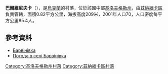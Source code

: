 {{coord|48|37|53|N|32|23|49|E|scale:100000_region:UA|display=title}}

'''巴爾維尼夫卡'''（{{lang-uk|Барвінівка}}），是[[烏克蘭|烏克蘭]]的村落，位於該國中部[[基洛夫格勒州|基洛夫格勒州]]，由[[茲納緬卡區_(烏克蘭)|茲納緬卡區]]負責管轄，面積0.82平方公里，海拔高度209米，2001年人口70，人口密度每平方公里85.4人。

==參考資料==
*[http://gska2.rada.gov.ua/pls/z7502/A005?rdat1=30.01.2010&rf7571=16787 Барвінівка]{{dead link|date=2017年12月 |bot=InternetArchiveBot |fix-attempted=yes }}
* [http://weather.in.ua/ua/kirovogradskaja/677 Погода в селі Барвінівка] {{Wayback|url=http://weather.in.ua/ua/kirovogradskaja/677 |date=20111220195626 }}

{{DEFAULTSORT:Барвінівка}}
[[Category:基洛夫格勒州村落|Category:基洛夫格勒州村落]]
[[Category:茲納緬卡區村落|Category:茲納緬卡區村落]]


{{Kirovohrad-geo-stub}}
